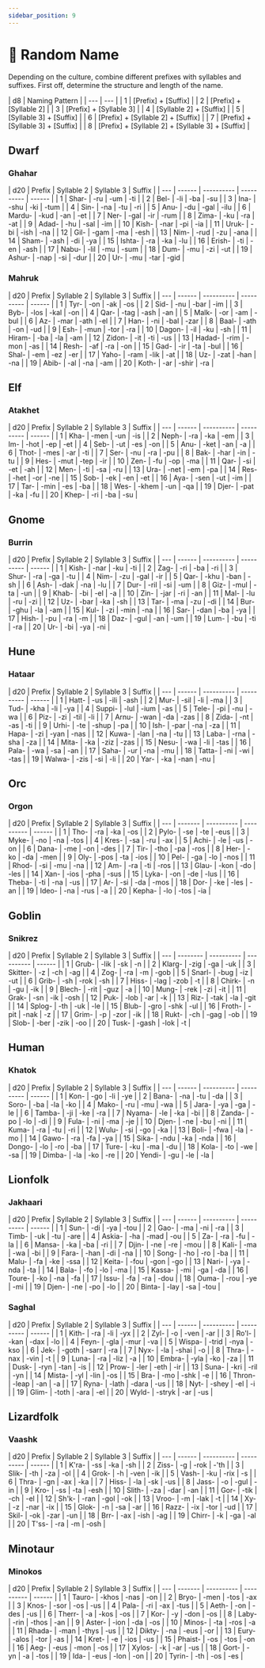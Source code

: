 ```yaml
---
sidebar_position: 9
---
```



# 🎲 Random Name

Depending on the culture, combine different prefixes with syllables and suffixes. First off, determine the structure and length of the name.

<RollableTable>
	| d8 | Naming Pattern | | --- | --- | | 1 | [Prefix] + [Suffix] | | 2 |
	[Prefix] + [Syllable 2] | | 3 | [Prefix] + [Syllable 3] | | 4 | [Syllable 2] +
	[Suffix] | | 5 | [Syllable 3] + [Suffix] | | 6 | [Prefix] + [Syllable 2] +
	[Suffix] | | 7 | [Prefix] + [Syllable 3] + [Suffix] | | 8 | [Prefix] +
	[Syllable 2] + [Syllable 3] + [Suffix] |
</RollableTable>

## Dwarf

### Ghahar

<RollableTable>
| d20 | Prefix | Syllable 2 | Syllable 3 | Suffix |
| --- | ------ | ---------- | ---------- | ------ |
| 1   | Shar-  | -ru        | -um        | -ti    |
| 2   | Bel-   | -li        | -ba        | -su    |
| 3   | Ina-   | -shu       | -ki        | -tum   |
| 4   | Sin-   | -na        | -tu        | -ri    |
| 5   | Anu-   | -du        | -gal       | -ilu   |
| 6   | Mardu- | -kud       | -an        | -et    |
| 7   | Ner-   | -gal       | -ir        | -rum   |
| 8   | Zima-  | -ku        | -ra        | -at    |
| 9   | Adad-  | -hu        | -sal       | -im    |
| 10  | Kish-  | -nar       | -pi        | -ia    |
| 11  | Uruk-  | -bi        | -ish       | -na    |
| 12  | Gil-   | -gam       | -ma        | -esh   |
| 13  | Nim-   | -rud       | -zu        | -ana   |
| 14  | Sham-  | -ash       | -di        | -ya    |
| 15  | Ishta- | -ra        | -ka        | -lu    |
| 16  | Erish- | -ti        | -en        | -ash   |
| 17  | Nabu-  | -lil       | -mu        | -sum   |
| 18  | Dum-   | -mu        | -zi        | -ut    |
| 19  | Ashur- | -nap       | -si        | -dur   |
| 20  | Ur-    | -mu        | -tar       | -gid   |
</RollableTable>

### Mahruk

<RollableTable>
| d20 | Prefix | Syllable 2 | Syllable 3 | Suffix |
| --- | ------ | ---------- | ---------- | ------ |
| 1   | Tyr-   | -on        | -ak        | -os    |
| 2   | Sid-   | -nu        | -bar       | -im    |
| 3   | Byb-   | -los       | -kal       | -on    |
| 4   | Qar-   | -tag       | -ash       | -an    |
| 5   | Malk-  | -or        | -am        | -bul   |
| 6   | Az-    | -mar       | -ath       | -el    |
| 7   | Han-   | -ni        | -bal       | -zar   |
| 8   | Baal-  | -ath       | -on        | -ud    |
| 9   | Esh-   | -mun       | -tor       | -ra    |
| 10  | Dagon- | -il        | -ku        | -sh    |
| 11  | Hiram- | -ba        | -la        | -am    |
| 12  | Zidon- | -it        | -ti        | -us    |
| 13  | Hadad- | -rim       | -mon       | -as    |
| 14  | Resh-  | -af        | -ra        | -on    |
| 15  | Gad-   | -ir        | -ta        | -bul   |
| 16  | Shal-  | -em        | -ez        | -er    |
| 17  | Yaho-  | -ram       | -lik       | -at    |
| 18  | Uz-    | -zat       | -han       | -na    |
| 19  | Abib-  | -al        | -na        | -am    |
| 20  | Koth-  | -ar        | -shir      | -ra    |
</RollableTable>

## Elf

### Atakhet

<RollableTable>
| d20 | Prefix | Syllable 2 | Syllable 3 | Suffix |
| --- | ------ | ---------- | ---------- | ------ |
| 1   | Kha-   | -men       | -un        | -is    |
| 2   | Neph-  | -ra        | -ka        | -em    |
| 3   | Im-    | -hot       | -ep        | -et    |
| 4   | Seb-   | -ut        | -es        | -on    |
| 5   | Anu-   | -ket       | -an        | -a     |
| 6   | Thot-  | -mes       | -ar        | -ti    |
| 7   | Ser-   | -nu        | -ra        | -pu    |
| 8   | Bak-   | -har       | -in        | -tu    |
| 9   | Hes-   | -mut       | -tep       | -ir    |
| 10  | Zen-   | -fu        | -op        | -ma    |
| 11  | Qar-   | -si        | -et        | -ah    |
| 12  | Men-   | -ti        | -sa        | -ru    |
| 13  | Ura-   | -net       | -em        | -pa    |
| 14  | Res-   | -het       | -or        | -ne    |
| 15  | Sob-   | -ek        | -en        | -et    |
| 16  | Aya-   | -sen       | -ut        | -im    |
| 17  | Tar-   | -min       | -es        | -ba    |
| 18  | Wes-   | -khem      | -un        | -qa    |
| 19  | Djer-  | -pat       | -ka        | -fu    |
| 20  | Khep-  | -ri        | -ba        | -su    |
</RollableTable>

## Gnome

### Burrin

<RollableTable>
| d20 | Prefix | Syllable 2 | Syllable 3 | Suffix |
| --- | ------ | ---------- | ---------- | ------ |
| 1   | Kish-  | -nar       | -ku        | -ti    |
| 2   | Zag-   | -ri        | -ba        | -ri    |
| 3   | Shur-  | -ra        | -ga        | -tu    |
| 4   | Nim-   | -zu        | -gal       | -ir    |
| 5   | Qar-   | -khu       | -ban       | -sh    |
| 6   | Ash-   | -dak       | -na        | -lu    |
| 7   | Dur-   | -ril       | -si        | -um    |
| 8   | Giz-   | -mul       | -ta        | -un    |
| 9   | Khab-  | -bi        | -el        | -a     |
| 10  | Zin-   | -jar       | -ri        | -an    |
| 11  | Mal-   | -lu        | -ru        | -zi    |
| 12  | Uz-    | -bar       | -ka        | -sh    |
| 13  | Tar-   | -ma        | -zu        | -di    |
| 14  | Bur-   | -ghu       | -la        | -am    |
| 15  | Kul-   | -zi        | -min       | -na    |
| 16  | Sar-   | -dan       | -ba        | -ya    |
| 17  | Hish-  | -pu        | -ra        | -m     |
| 18  | Daz-   | -gul       | -an        | -um    |
| 19  | Lum-   | -bu        | -ti        | -ra    |
| 20  | Ur-    | -bi        | -ya        | -ni    |
</RollableTable>

## Hune

### Hataar

<RollableTable>
| d20 | Prefix | Syllable 2 | Syllable 3 | Suffix |
| --- | ------ | ---------- | ---------- | ------ |
| 1   | Hatt-  | -us        | -ili       | -ash   |
| 2   | Mur-   | -sil       | -li        | -ma    |
| 3   | Tud-   | -kha       | -li        | -ya    |
| 4   | Suppi- | -lul       | -ium       | -as    |
| 5   | Tele-  | -pi        | -nu        | -wa    |
| 6   | Piz-   | -zi        | -til       | -li    |
| 7   | Arnu-  | -wan       | -da        | -zas   |
| 8   | Zida-  | -nt        | -as        | -ti    |
| 9   | Urhi-  | -te        | -shup      | -pa    |
| 10  | Ish-   | -par       | -na        | -za    |
| 11  | Hapa-  | -zi        | -yan       | -nas   |
| 12  | Kuwa-  | -lan       | -na        | -tu    |
| 13  | Laba-  | -rna       | -sha       | -za    |
| 14  | Mita-  | -ka        | -ziz       | -zas   |
| 15  | Nesu-  | -wa        | -li        | -tas   |
| 16  | Pala-  | -wa        | -sa        | -an    |
| 17  | Saha-  | -ur        | -na        | -mu    |
| 18  | Tatta- | -ni        | -wi        | -tas   |
| 19  | Walwa- | -zis       | -si        | -li    |
| 20  | Yar-   | -ka        | -nan       | -nu    |
</RollableTable>

## Orc

### Orgon

<RollableTable>
| d20 | Prefix  | Syllable 2 | Syllable 3 | Suffix |
| --- | ------- | ---------- | ---------- | ------ |
| 1   | Tho-    | -ra        | -ka        | -os    |
| 2   | Pylo-   | -se        | -te        | -eus   |
| 3   | Myke-   | -no        | -na        | -tos   |
| 4   | Kres-   | -sa        | -ru        | -ax    |
| 5   | Achi-   | -le        | -us        | -on    |
| 6   | Dana-   | -me        | -on        | -des   |
| 7   | Tir-    | -tho       | -pa        | -ros   |
| 8   | Her-    | -ko        | -da        | -men   |
| 9   | Oly-    | -pos       | -ta        | -ios   |
| 10  | Pel-    | -ga        | -lo        | -nos   |
| 11  | Rhod-   | -si        | -mu        | -na    |
| 12  | Am-     | -ra        | -ti        | -ros   |
| 13  | Glau-   | -kon       | -do        | -les   |
| 14  | Xan-    | -ios       | -pha       | -sus   |
| 15  | Lyka-   | -on        | -de        | -lus   |
| 16  | Theba-  | -ti        | -na        | -us    |
| 17  | Ar-     | -si        | -da        | -mos   |
| 18  | Dor-    | -ke        | -les       | -an    |
| 19  | Ideo-   | -na        | -rus       | -a     |
| 20  | Kepha-  | -lo        | -tos       | -ia    |
</RollableTable>

## Goblin

### Snikrez

<RollableTable>
| d20 | Prefix   | Syllable 2 | Syllable 3 | Suffix |
| --- | -------- | ---------- | ---------- | ------ |
| 1   | Grub-    | -lik       | -sk        | -n     |
| 2   | Klarg-   | -zig       | -ga        | -uk    |
| 3   | Skitter- | -z         | -ch        | -ag    |
| 4   | Zog-     | -ra        | -m         | -gob   |
| 5   | Snarl-   | -bug       | -iz        | -ut    |
| 6   | Grib-    | -sh        | -rok       | -sh    |
| 7   | Hiss-    | -lag       | -zob       | -t     |
| 8   | Chirk-   | -n         | -gu        | -ik    |
| 9   | Blech-   | -rit       | -guz       | -a     |
| 10  | Mung-    | -rek       | -zi        | -it    |
| 11  | Grak-    | -sn        | -ik        | -osh   |
| 12  | Puk-     | -lob       | -ar        | -k     |
| 13  | Riz-     | -tak       | -la        | -git   |
| 14  | Splog-   | -th        | -uk        | -le    |
| 15  | Blub-    | -gro       | -shk       | -ul    |
| 16  | Froth-   | -pit       | -nak       | -z     |
| 17  | Grim-    | -p         | -zor       | -ik    |
| 18  | Rukt-    | -ch        | -gag       | -ob    |
| 19  | Slob-    | -ber       | -zik       | -oo    |
| 20  | Tusk-    | -gash      | -lok       | -t     |
</RollableTable>

## Human

### Khatok

<RollableTable>
| d20 | Prefix | Syllable 2 | Syllable 3 | Suffix |
| --- | ------ | ---------- | ---------- | ------ |
| 1   | Kon-   | -go        | -li        | -ye    |
| 2   | Bana-  | -na        | -tu        | -da    |
| 3   | Soro-  | -ba        | -la        | -ko    |
| 4   | Mako-  | -ru        | -mu        | -wa    |
| 5   | Jara-  | -ya        | -ga        | -le    |
| 6   | Tamba- | -ji        | -ke        | -ra    |
| 7   | Nyama- | -le        | -ka        | -bi    |
| 8   | Zanda- | -po        | -lo        | -di    |
| 9   | Fula-  | -ni        | -ma        | -je    |
| 10  | Djen-  | -ne        | -bu        | -ni    |
| 11  | Kuma-  | -ra        | -tu        | -ri    |
| 12  | Wulu-  | -si        | -go        | -ka    |
| 13  | Boli-  | -fwa       | -la        | -mo    |
| 14  | Gawo-  | -ra        | -fa        | -ya    |
| 15  | Sika-  | -ndu       | -ka        | -nda   |
| 16  | Dongo- | -lo        | -ro        | -ba    |
| 17  | Ture-  | -ku        | -ma        | -du    |
| 18  | Kola-  | -to        | -we        | -sa    |
| 19  | Dimba- | -la        | -ko        | -re    |
| 20  | Yendi- | -gu        | -le        | -la    |
</RollableTable>

## Lionfolk

### Jakhaari

<RollableTable>
| d20 | Prefix | Syllable 2 | Syllable 3 | Suffix |
| --- | ------ | ---------- | ---------- | ------ |
| 1   | Sun-   | -di        | -ya        | -tou   |
| 2   | Gao-   | -ma        | -ni        | -ra    |
| 3   | Timb-  | -uk        | -tu        | -are   |
| 4   | Askia- | -ha        | -mad       | -ou    |
| 5   | Za-    | -ra        | -fu        | -la    |
| 6   | Mansa- | -ka        | -ba        | -ri    |
| 7   | Djin-  | -ne        | -re        | -mou   |
| 8   | Kali-  | -ma        | -wa        | -bi    |
| 9   | Fara-  | -han       | -di        | -na    |
| 10  | Song-  | -ho        | -ro        | -ba    |
| 11  | Malu-  | -fa        | -ke        | -ssa   |
| 12  | Keita- | -fou       | -gon       | -go    |
| 13  | Nari-  | -ya        | -nda       | -ta    |
| 14  | Bala-  | -fo        | -lo        | -ma    |
| 15  | Kassa- | -mi        | -ga        | -da    |
| 16  | Toure- | -ko        | -na        | -fa    |
| 17  | Issu-  | -fa        | -ra        | -dou   |
| 18  | Ouma-  | -rou       | -ye        | -mi    |
| 19  | Djen-  | -ne        | -po        | -lo    |
| 20  | Binta- | -lay       | -sa        | -tou   |
</RollableTable>

### Saghal

<RollableTable>
| d20 | Prefix | Syllable 2 | Syllable 3 | Suffix |
| --- | ------ | ---------- | ---------- | ------ |
| 1   | Kith-  | -ra        | -li        | -yx    |
| 2   | Zyl-   | -o         | -ven       | -ar    |
| 3   | Ro'l-  | -kan       | -dax       | -lo    |
| 4   | Feyn-  | -gla       | -mur       | -va    |
| 5   | Wispa- | -trid      | -nya       | -kso   |
| 6   | Jek-   | -goth      | -sarr      | -ra    |
| 7   | Nyx-   | -la        | -shai      | -o     |
| 8   | Thra-  | -nax       | -vin       | -t     |
| 9   | Luna-  | -ra        | -liz       | -a     |
| 10  | Embra- | -yla       | -ko        | -za    |
| 11  | Dusk-  | -ryn       | -tan       | -is    |
| 12  | Prow-  | -ler       | -eth       | -ir    |
| 13  | Suna-  | -kri       | -ril       | -yn    |
| 14  | Mista- | -yl        | -lin       | -os    |
| 15  | Bra-   | -mo        | -shk       | -e     |
| 16  | Thron- | -leap      | -an        | -a     |
| 17  | Ryna-  | -lath      | -dara      | -us    |
| 18  | Nyt-   | -shey      | -el        | -i     |
| 19  | Glim-  | -toth      | -ara       | -el    |
| 20  | Wyld-  | -stryk     | -ar        | -us    |
</RollableTable>

## Lizardfolk

### Vaashk

<RollableTable>
| d20 | Prefix | Syllable 2 | Syllable 3 | Suffix |
| --- | ------ | ---------- | ---------- | ------ |
| 1   | K'ra-  | -ss        | -ka        | -sh    |
| 2   | Ziss-  | -g         | -rok       | -'th   |
| 3   | Slik-  | -th        | -za        | -ol    |
| 4   | Grok-  | -h         | -ven       | -ik    |
| 5   | Vash-  | -ku        | -rix       | -s     |
| 6   | Thra-  | -gn        | -ax        | -ka    |
| 7   | Hiss-  | -la        | -sk        | -us    |
| 8   | Jass-  | -o         | -gul       | -in    |
| 9   | Kro-   | -ss        | -ta        | -esh   |
| 10  | Slith- | -za        | -dar       | -an    |
| 11  | Gor-   | -tik       | -ch        | -el    |
| 12  | Sh'k-  | -ran       | -gol       | -ok    |
| 13  | Vroo-  | -m         | -lak       | -t     |
| 14  | Xy-    | -z         | -nar       | -ix    |
| 15  | Glok-  | -n         | -sa        | -ar    |
| 16  | Razz-  | -ix        | -tor       | -ud    |
| 17  | Skil-  | -ok        | -zar       | -un    |
| 18  | Brr-   | -ax        | -ish       | -ag    |
| 19  | Chirr- | -k         | -ga        | -al    |
| 20  | T'ss-  | -ra        | -m         | -osh   |
</RollableTable>

## Minotaur

### Minokos

<RollableTable>
| d20 | Prefix  | Syllable 2 | Syllable 3 | Suffix |
| --- | ------- | ---------- | ---------- | ------ |
| 1   | Tauro-  | -khos      | -nas       | -on    |
| 2   | Bryo-   | -men       | -tos       | -ax    |
| 3   | Knos-   | -sor       | -os        | -us    |
| 4   | Pala-   | -ri        | -ax        | -tus   |
| 5   | Aeth-   | -on        | -des       | -us    |
| 6   | Therr-  | -a         | -kos       | -os    |
| 7   | Kor-    | -y         | -don       | -os    |
| 8   | Laby-   | -rin       | -thos      | -an    |
| 9   | Aster-  | -ion       | -da        | -os    |
| 10  | Minos-  | -ta        | -ros       | -a     |
| 11  | Rhada-  | -man       | -thys      | -us    |
| 12  | Dikty-  | -na        | -eus       | -or    |
| 13  | Eury-   | -alos      | -tor       | -as    |
| 14  | Kret-   | -e         | -ios       | -us    |
| 15  | Phaist- | -os        | -tos       | -on    |
| 16  | Aeg-    | -eus       | -mon       | -os    |
| 17  | Xylos-  | -k         | -ar        | -us    |
| 18  | Gort-   | -yn        | -a         | -tos   |
| 19  | Ida-    | -eus       | -lon       | -on    |
| 20  | Tyrin-  | -th        | -os        | -es    |
